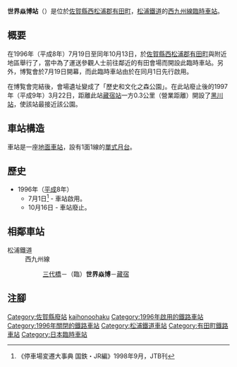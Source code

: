 {{NoteTA |G1=Railway |G2=Transport
|T=zh-hans:世界焱博站;zh-hk:世界焱博站;zh-tw:世界焱博車站;
|1=zh-hans:世界焱博站;zh-hk:世界焱博站;zh-tw:世界焱博車站;
}}
{{Infobox station
|公司色 = grey
|站名 = 世界焱博
|日文原名 = 世界焱博
|平假名 = せかいほのおはく
|羅馬拼音 = Sekai Honoh-haku
|所在地 = {{JPN}}[[佐賀縣|佐賀縣]][[西松浦郡|西松浦郡]][[有田町|有田町]]
|車站構造 = [[地面車站|地面車站]]
|月台配置 = 1面1線
|啟用年月日 = 1996年（[[平成|平成]]8年）7月1日
|廢站年月日 = 1996年（[[平成|平成]]8年）10月16日
|全寬備註 = [[臨時車站|臨時車站]]
|adjacent = {{Adjacent stations|system=松浦鐵道|line=西九州線|left=三代橋|right=藏宿|note-left=0.8km|note-mid=距離[[有田站|有田]]2.5km|note-right=1.3km}}
}}
'''世界焱博站'''（{{jpn|j=世界焱博駅|hg=せかいほのおはくえき|rm=Sekai Honoh-haku eki|f=y}}）是位於[[佐賀縣|佐賀縣]][[西松浦郡|西松浦郡]][[有田町|有田町]]，[[松浦鐵道|松浦鐵道]]的[[西九州線|西九州線]][[臨時車站|臨時車站]]。

== 概要 ==
在1996年（平成8年）7月19日至同年10月13日，於[[佐賀縣|佐賀縣]][[西松浦郡|西松浦郡]][[有田町|有田町]]與附近地區舉行了{{Translink|ja|世界・焱の博覧会|世界·焱之博覧會}}，當中為了運送參觀人士前往鄰近的有田會場而開設此臨時車站。另外，博覧會於7月19日開幕，而此臨時車站由於在同月1日先行啟用。

在博覧會完結後，會場遺址變成了「歷史和文化之森公園」。在此站廢止後的1997年（平成9年）3月22日，距離此站[[藏宿站|藏宿站]]一方0.3公里（營業距離）開設了[[黑川站_(佐賀縣)|黑川站]]，使該站最接近該公園。

== 車站構造 ==
車站是一座[[地面車站|地面車站]]，設有1面1線的[[單式月台|單式月台]]。

== 歷史 ==
* 1996年（[[平成|平成]]8年）
** 7月1日<ref>《停車場変遷大事典 国鉄・JR編》1998年9月，JTB刊</ref> - 車站啟用。
** 10月16日 - 車站廢止。

== 相鄰車站 ==
; 松浦鐵道
: 西九州線
:: [[三代橋站|三代橋]]－（臨）'''世界焱博'''－[[藏宿站|藏宿]]
== 注腳 ==
{{Reflist}}
{{西九州線|mode=4}}
{{DEFAULTSORT:Sekai Honohaku}}
[[Category:佐賀縣廢站|Category:佐賀縣廢站]]
[[Category:日本鐵路車站_Se|kaihonoohaku]]
[[Category:1996年啟用的鐵路車站|Category:1996年啟用的鐵路車站]]
[[Category:1996年關閉的鐵路車站|Category:1996年關閉的鐵路車站]]
[[Category:松浦鐵道車站|Category:松浦鐵道車站]]
[[Category:有田町鐵路車站|Category:有田町鐵路車站]]
[[Category:日本臨時車站|Category:日本臨時車站]]